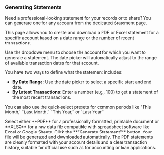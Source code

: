 <a id='accounts-statement'></a>
### <Icon name='fileText' /> Generating Statements

Need a professional-looking statement for your records or to share? You can generate one for any account from the dedicated Statement page.

This page allows you to create and download a PDF or Excel statement for a specific account based on a date range or the number of recent transactions.

<Step number={1} title='Select an Account'>
  Use the dropdown menu to choose the account for which you want to generate a statement. The date
  picker will automatically adjust to the range of available transaction dates for that account.
</Step>

<Step number={2} title="Define the Scope">

You have two ways to define what the statement includes:

- **By Date Range:** Use the date picker to select a specific start and end date.
- **By Latest Transactions:** Enter a number (e.g., 100) to get a statement of the most recent transactions.

You can also use the quick-select presets for common periods like "This Month," "Last Month," "This Year," or "Last Year."

</Step>

<Step number={3} title='Choose the Format'>
  Select either **PDF** for a professionally formatted, printable document or **XLSX** for a raw
  data file compatible with spreadsheet software like Excel or Google Sheets.
</Step>

<Step number={4} title='Generate'>
  Click the **"Generate Statement"** button. Your file will be generated and downloaded
  automatically.
</Step>

<Alert variant='success' title='Professional PDFs'>
  The PDF statements are cleanly formatted with your account details and a clear transaction
  history, suitable for official use such as for accounting or loan applications.
</Alert>
